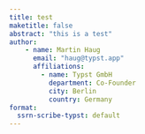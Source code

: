 ```yaml
---
title: test
maketitle: false
abstract: "this is a test"
author: 
    - name: Martin Haug
      email: "haug@typst.app"
      affiliations:
        - name: Typst GmbH
          department: Co-Founder
          city: Berlin
          country: Germany
format: 
  ssrn-scribe-typst: default
---
```


```{=typst}
= Introduction

*TODO* Create an example file that demonstrates the formatting and features of your format.

== More Information

You can learn more about creating custom Typst templates here: 

```

